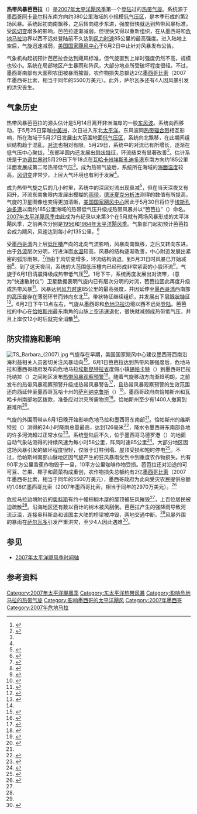 {{Infobox Hurricane
| Name=热带风暴芭芭拉<br />{{lang|en|Tropical Storm Barbara}}
| Type=热带风暴
| Year=2007
| Basin=EPac
| Image location=02EBARBARA 2007 at 40kt 1002mb.jpg
| Image name=获命名后不久的热带风暴芭芭拉
| Formed=2007年5月29日
| Dissipated=2007年6月2日
| 1-min winds=45
| Pressure=1000
| Damages=55
| Inflated=0
| Fatalities=共4人
| Areas=[[墨西哥|墨西哥]]西南部、[[危地马拉|危地马拉]]、[[萨尔瓦多|萨尔瓦多]]
| Hurricane season=[[2007年太平洋飓风季|2007年太平洋飓风季]]
}}
'''热带风暴芭芭拉'''（{{lang-en|Tropical Storm Barbara}}）是[[2007年太平洋飓风季|2007年太平洋飓风季]]第一个[[登陆_(气象学)|登陆]]过的[[热带气旋|热带气旋]]。系统源于[[墨西哥|墨西哥]][[阿卡普尔科|阿卡普尔科]]东南方向约380公里海域的小规模[[低气压|低气压区]]，是本季形成的第2场风暴。系统起初向南飘移，之后转向稳步东进，强度很快就达到热带风暴标准。受[[风切变|风切变]]增多的影响，芭芭拉逐渐减弱，但很快又得以重新组织，在从墨西哥和[[危地马拉|危地马拉]]边界以西不远处登陆前不久达到[[最大持续风速|风力时速]]85公里的最高强度。进入陆地上空后，气旋迅速减弱，[[国家飓风中心|美国国家飓风中心]]于6月2日中止针对风暴发布公告。

气象机构起初预计芭芭拉会达到飓风标准，但气旋直到上岸时强度仍然不高，规模也较小。系统在局部地区产生暴雨和阵风，大部分地点所受破坏程度很轻。不过，墨西哥南部有大面积农田被暴雨摧毁，农作物损失总额达2亿[[墨西哥比索|墨西哥比索]]（2007年墨西哥比索，相当于同年的5500万美元）。此外，萨尔瓦多还有4人因风暴引发的洪灾丧生。

== 气象历史 ==
{{storm path|Barbara 2007 track.png}}
热带风暴芭芭拉的源头估计是5月14日离开非洲海岸的一股[[东风波|东风波]]。系统向西移动，于5月25日穿越[[中美洲|中美洲]]，次日进入东北[[太平洋|太平洋]]。东风波同[[热带辐合带|热带辐合带]]相互影响，所在海域于5月27日发展出大范围地面[[低气压|低气压区]]，系统向北飘移，在此期间组织结构趋于混乱，[[对流|对流]]也相对有限。5月29日，系统中的对流已有所增长，逐渐在低气压中心聚拢，<ref name="tcr">{{cite report | author = Richard Knabb | year = 2007 | title = Tropical Storm Barbara Tropical Cyclone Report | publisher = National Hurricane Center | accessdate = 2016-03-01 | archivedate = 2015-10-02 | archiveurl = https://web.archive.org/web/20151002014302/http://www.nhc.noaa.gov/data/tcr/EP022007_Barbara.pdf | url = http://www.nhc.noaa.gov/data/tcr/EP022007_Barbara.pdf | deadurl = no | format = [[PDF|PDF]] | date =  }}</ref>东部半圆内还发展出[[雨带|带状特征]]，环流结束有显著改善<ref name="disc1">{{cite report | author = Franklin | year = 2007 | title = Tropical Depression Two-E Discussion One | publisher = National Hurricane Center | accessdate = 2016-03-01 | deadurl = no | archiveurl = https://web.archive.org/web/20160120142236/http://www.nhc.noaa.gov/archive/2007/ep02/ep022007.discus.001.shtml | url = http://www.nhc.noaa.gov/archive/2007/ep02/ep022007.discus.001.shtml | archivedate = 2016-01-20 | date =  }}</ref>。估计系统是于[[协调世界时|协调世界时]]5月29日下午18点在[[瓦哈卡州|瓦哈卡州]][[埃斯孔迪多港_(瓦哈卡州)|埃斯孔迪多港]]东南方向约185公里洋面发展成第二{{lang|en|E}}号热带低气压<ref name="tcr" />。成为热带气旋后，系统所在海域的[[海面温度|海面温度]]较高，[[风切变|风切变]]非常少，上层大气环境也有利于发展<ref name="disc1" />。

成为热带气旋之后的几小时里，系统中的深层对流出现衰减<ref name="disc2">{{cite report | author = Knabb | year = 2007 | title = Tropical Depression Two-E Discussion Two | publisher = [[国家飓风中心|National Hurricane Center]] | accessdate = 2016-03-01 | url = http://www.nhc.noaa.gov/archive/2007/ep02/ep022007.discus.002.shtml | deadurl = no | archiveurl = https://web.archive.org/web/20160120142236/http://www.nhc.noaa.gov/archive/2007/ep02/ep022007.discus.002.shtml | archivedate = 2016-01-20 | date =  }}</ref>，但在当天深夜又有回升。环流东南象限内发展出模糊的[[雨带|雨带]]，[[德沃夏克分析法|德沃夏克分析法]]测得的数值有所提高，气旋的卫星图像也变得更加清晰，[[国家飓风中心|美国国家飓风中心]]因此于5月30日将位于[[埃斯孔迪多港_(瓦哈卡州)|埃斯孔迪多港]]以南约185公里海域的热带低气压升级成热带风暴并以“芭芭拉”（{{lang|en|Barbara}}）命名。[[2007年太平洋飓风季|2007年太平洋飓风季]]由此成为有纪录以来第3个在5月就有两场风暴形成的太平洋飓风季，之前两次分别是[[1956年太平洋飓风季|1956]]和[[1984年太平洋飓风季|1984年太平洋飓风季]]。气象部门起初预计芭芭拉会成为飓风，风速达到每小时135公里。<ref name="disc4">{{cite report | author = Franklin | year = 2007 | title = Tropical Storm Barbara Discussion Four | publisher = National Hurricane Center | accessdate = 2016-03-01 | archivedate = 2016-01-20 | archiveurl = https://web.archive.org/web/20160120142236/http://www.nhc.noaa.gov/archive/2007/ep02/ep022007.discus.004.shtml | url = http://www.nhc.noaa.gov/archive/2007/ep02/ep022007.discus.004.shtml | deadurl = no | date =  }}</ref>

受[[墨西哥湾|墨西哥湾]]内上层[[低压槽|低压槽]]产向的北向气流影响，风暴向南飘移，之后又转向东进。由于[[外流_(气象学)|外流]]层次分明，行进洋面[[海面温度|水温]]较高，风暴的结构逐渐改善，中心附近发展出紧密的弧形雨带。<ref name="disc5">{{cite report | author = Franklin | year = 2007 | title = Tropical Storm Barbara Discussion Five | archiveurl = https://web.archive.org/web/20160120142236/http://www.nhc.noaa.gov/archive/2007/ep02/ep022007.discus.005.shtml | deadurl = no | archivedate = 2016-01-20 | publisher = National Hurricane Center | accessdate = 2016-03-01 | url = http://www.nhc.noaa.gov/archive/2007/ep02/ep022007.discus.005.shtml | date =  }}</ref>但由于风切变增多，环流结构消退，到5月31日时风暴已开始减弱<ref name="disc8">{{cite report | author = Franklin | year = 2007 | title = Tropical Storm Barbara Discussion Eight | publisher = National Hurricane Center | accessdate = 2016-03-01 | archivedate = 2016-01-20 | archiveurl = https://web.archive.org/web/20160120142236/http://www.nhc.noaa.gov/archive/2007/ep02/ep022007.discus.008.shtml | url = http://www.nhc.noaa.gov/archive/2007/ep02/ep022007.discus.008.shtml | deadurl = no | date =  }}</ref>。到了这天夜间，系统的大范围低压槽内已经形成非常紧密的小股环流<ref name="disc9">{{cite report | author = Franklin | year = 2007 | title = Tropical Storm Barbara Discussion Nine | publisher = National Hurricane Center | accessdate = 2016-03-04 | url = http://www.nhc.noaa.gov/archive/2007/ep02/ep022007.discus.009.shtml | archivedate = 2016-03-03 | archiveurl = https://web.archive.org/web/20160303170159/http://www.nhc.noaa.gov/archive/2007/ep02/ep022007.discus.009.shtml | deadurl = no | date =  }}</ref>，气旋于6月1日清晨降级成热带低气压<ref name="disc10">{{cite report | author = Avila | year = 2007 | title = Tropical Storm Barbara Discussion Ten | publisher = National Hurricane Center | accessdate = 2007-05-31 | archiveurl = https://web.archive.org/web/20151002123434/http://www.nhc.noaa.gov/archive/2007/ep02/ep022007.discus.010.shtml | url = http://www.nhc.noaa.gov/archive/2007/ep02/ep022007.discus.010.shtml | archivedate = 2015-10-02 | deadurl = no | date =  }}</ref>。1号下午，系统再度发展出对流带，{{lang|en|[[QuikSCAT|QuikSCAT]]}}（意为“快速散射仪”）卫星数据表明气旋内已有层次分明的对流，芭芭拉因此再度升级成热带风暴<ref name="disc11">{{cite report | author1 = Brown | author2 = Avila | year = 2007 | title = Tropical Storm Barbara Discussion Eleven | publisher = National Hurricane Center | accessdate = 2007-05-31 | url = http://www.nhc.noaa.gov/archive/2007/ep02/ep022007.discus.011.shtml | archivedate = 2016-03-03 | archiveurl = https://web.archive.org/web/20160303174257/http://www.nhc.noaa.gov/archive/2007/ep02/ep022007.discus.011.shtml | deadurl = no | date =  }}</ref>。风暴达到[[最大持续风速|风力时速]]85公里的最高强度，并因延伸至[[墨西哥湾|墨西哥湾]]西南部的[[高压脊|高压脊]]存在薄弱环节而转向东北<ref name="disc14">{{cite report | author1 = Roberts | author2 = Avila | year = 2007 | title = Tropical Storm Barbara Discussion Fourteen | publisher = National Hurricane Center | accessdate = 2016-03-04 | archivedate = 2016-03-03 | archiveurl = https://web.archive.org/web/20160303175914/http://www.nhc.noaa.gov/archive/2007/ep02/ep022007.discus.014.shtml | url = http://www.nhc.noaa.gov/archive/2007/ep02/ep022007.discus.014.shtml | deadurl = no | date =  }}</ref>。带状特征继续组织，并发展出下层[[风眼|眼状特征]]<ref name="disc15">{{cite report | author = Franklin | year = 2007 | title = Tropical Storm Barbara Discussion Fifteen | publisher = National Hurricane Center | accessdate = 2016-03-04 | archivedate = 2016-03-03 | archiveurl = https://web.archive.org/web/20160303185502/http://www.nhc.noaa.gov/archive/2007/ep02/ep022007.discus.015.shtml | url = http://www.nhc.noaa.gov/archive/2007/ep02/ep022007.discus.015.shtml | deadurl = no | date =  }}</ref>。{{lang|en|[[协调世界时|UTC]]}}6月2日下午13点左右，气旋从墨西哥和[[危地马拉|危地马拉]]边境以西不远处[[登陆_(气象学)|登陆]]。芭芭拉的中心在[[恰帕斯州|恰帕斯州]]最东南角的山脉上空迅速退化，很快就减弱成热带低气压，并且上岸仅12小时后就完全消散<ref name="tcr" />。

== 防灾措施和影响 ==
[[File:TS_Barbara_(2007).jpg|right]]
气旋存在早期，美国国家飓风中心建议墨西哥西南沿海利益相关人员密切关注风暴动向<ref name="fa2">{{Cite report | author = Knabb | year = 2007 | title = Tropical Depression Two-E Public Advisory Two | publisher = National Hurricane Center | accessdate = 2016-03-04 | url = http://www.nhc.noaa.gov/archive/2007/ep02/ep022007.fstadv.002.shtml | archiveurl = https://web.archive.org/web/20160303193728/http://www.nhc.noaa.gov/archive/2007/ep02/ep022007.fstadv.002.shtml | deadurl = no | archivedate = 2016-03-03 | date =  }}</ref>。6月1日芭芭拉达到热带风暴强度后，危地马拉和墨西哥政府发布向危地马拉[[埃斯昆特拉省|埃斯昆特拉省]]度假小镇[[锡帕卡特|锡帕卡特]]（{{lang|en|Sipacate}}）到墨西哥巴拉托纳拉（{{lang|en|Barra de Tonala}}）之间地区发布[[热带气旋警告|热带风暴观察预警]]<ref name="pa12">{{cite report |author1=Brown |author2=Avila |year=2007 |title=Tropical Storm Barbara Public Advisory Twelve |publisher=National Hurricane Center |archiveurl=https://web.archive.org/web/20160120142236/http://www.nhc.noaa.gov/archive/2007/ep02/ep022007.public.012.shtml |url=http://www.nhc.noaa.gov/archive/2007/ep02/ep022007.public.012.shtml? |accessdate=2016-01-20 |archivedate=2016-01-20 |deadurl=no |date= }}</ref>。随着气旋移动方向渐趋明朗，之前发布的热带风暴观察预警升级成热带风暴警告<ref name="pa13">{{cite report | author1 = Brown | author2 = Avila | year = 2007 | title = Tropical Storm Barbara Public Advisory Thirteen | publisher = National Hurricane Center | accessdate = 2016-03-04 | archivedate = 2016-03-03 | archiveurl = https://web.archive.org/web/20160303234352/http://www.nhc.noaa.gov/archive/2007/ep02/ep022007.public.013.shtml | url = http://www.nhc.noaa.gov/archive/2007/ep02/ep022007.public.013.shtml? | deadurl = no | date =  }}</ref>，且热带风暴观察预警的生效范围还向西延伸至墨西哥瓦哈卡州的[[萨利纳克鲁斯|萨利纳克鲁斯]]（{{lang|en|Salina Cruz}}）<ref name="pa14">{{cite report | author1 = Roberts | author2 = Avila | year = 2007 | title = Tropical Storm Barbara Public Advisory Fourteen | archiveurl = https://web.archive.org/web/20160303220109/http://www.nhc.noaa.gov/archive/2007/ep02/ep022007.public.014.shtml | url = http://www.nhc.noaa.gov/archive/2007/ep02/ep022007.public.014.shtml? | publisher = National Hurricane Center | accessdate = 2016-03-04 | archivedate = 2016-03-03 | deadurl = no | date =  }}</ref>。墨西哥政府向恰帕斯州和瓦哈卡州南部地区拨款，准备应对洪灾所需物资<ref name="ap62">{{cite news | archiveurl = https://web.archive.org/web/20160120142237/http://www.cbsnews.com/news/tropical-storm-barbara-gains-momentum/ | url = http://www.cbsnews.com/news/tropical-storm-barbara-gains-momentum/ | work = CBS News | date = 2007-06-02 | deadurl = no | author = Associated Press | title = Tropical Storm Barbara Gains Momentum | accessdate = 2016-03-04 | archivedate = 2016-01-20 }}</ref>。恰帕斯州至少有1400人撤离到避难所<ref name="ap63">{{cite news | agency = Associated Press | year = 2007 | title = Tropical Storm Barry weakens to tropical depression, brings needed rain across Florida | archiveurl = https://web.archive.org/web/20071007231134/http://www.pr-inside.com/tropical-storm-barry-weakens-to-tropical-r142228.htm | accessdate = 2007-06-02 | url = http://www.pr-inside.com/tropical-storm-barry-weakens-to-tropical-r142228.htm | deadurl = yes | archivedate = 2007-10-07 }}</ref>。

气旋的外围雨带从6月1日晚开始影响危地马拉和墨西哥东南部<ref name="pa13" />。恰帕斯州的维斯特拉（{{lang|en|Huixtla}}）测得的24小时降雨总量最高，达到126毫米<ref name="smn">{{cite web | author = Alberto Hernández Unzón & Cirilo Bravo Lujano | year = 2007 | title = Reseña de la Tormenta Tropical "Barbara" del Océano Pacífico | publisher = Servicio Meteorológico Nacional | accessdate = 2007-07-10 | archivedate = 2007-09-28 | deadurl = yes | url = http://smn.cna.gob.mx/ciclones/tempo2007/pacifico/barbara/barbara.pdf | format = PDF | archiveurl = https://web.archive.org/web/20070928020451/http://smn.cna.gob.mx/ciclones/tempo2007/pacifico/barbara/barbara.pdf }}</ref>，降水令墨西哥东南部各地的许多河流超过正常水位<ref name="reuters62">{{cite news | author = Mica Rosenberg | title = Tropical storm lashes Guatemala, Mexico coasts | publisher = Reuters | accessdate = 2016-03-04 | deadurl = no | archiveurl = https://web.archive.org/web/20160120142237/http://uk.reuters.com/article/idUKN02390123._CH_.242020070602 | url = http://uk.reuters.com/article/idUKN02390123._CH_.242020070602 | date = 2007-06-02 | archivedate = 2016-01-20 }}</ref>。系统登陆后不久，位于墨西哥马德罗港（{{lang|en|Puerto Madero}}）的地面自动气象站测得的持续风速为每小时58公里，阵风时速85公里<ref name="disc16">{{cite report | author1 = Brown | author2 = Avila | year = 2007 | title = Tropical Storm Barbara Discussion Sixteen | publisher = National Hurricane Center | accessdate = 2016-03-04 | archiveurl = https://web.archive.org/web/20160303190050/http://www.nhc.noaa.gov/archive/2007/ep02/ep022007.discus.016.shtml | url = http://www.nhc.noaa.gov/archive/2007/ep02/ep022007.discus.016.shtml | archivedate = 2016-03-03 | deadurl = no | date =  }}</ref>。大部分地区因这场风暴引发的破坏程度很轻，仅限于灯柱倒塌、屋顶受损和短时停电<ref name="afp62">{{Cite web | author = Agence France-Presse | year = 2007 | title = Pasa tormenta tropical "Bárbara" por Chiapas | accessdate = 2007-09-26 | url = http://www.diario.com.mx/nota.php?notaid=fa7f902099d5a36b83ac168629b96bf3 | deadurl = yes | archiveurl = https://web.archive.org/web/20070926220343/http://www.diario.com.mx/nota.php?notaid=fa7f902099d5a36b83ac168629b96bf3 | archivedate = 2007-09-26 }}</ref>。不过，恰帕斯州南部山脉地区因气旋产生的狂风暴雨受到中到重度农作物损失。约有90平方公里香蕉作物毁于一旦，10平方公里咖啡作物受损。芭芭拉还对沿途的可可豆、芒果、椰子和蔬菜构成重创，农作物损失总额约有2亿[[墨西哥比索|墨西哥比索]]（2007年墨西哥比索，相当于同年的5500万美元），墨西哥政府为此向受灾农民提供总额约1.08亿墨西哥比索（2007年墨西哥比索，相当于同年的2970万美元）。<ref>{{cite web | author = El Universal | year = 2007 | title = Destruye tormenta tropical más de 9 mil hectáreas de plátano | accessdate = 2007-07-26 | url = http://www.teorema.com.mx/articulos.php?id_sec=47&id_art=4064&id_ejemplar=0 | archivedate = 2007-11-06 | archiveurl = https://web.archive.org/web/20071106000706/http://www.teorema.com.mx/articulos.php?id_sec=47&id_art=4064&id_ejemplar=0 | deadurl = yes }}</ref>

危拉马拉边境附近的[[奥科斯|奥科斯]]有约十幢棕榈木屋的屋顶被狂风摧毁<ref name="reuters62" />，上百位居民被迫疏散<ref name="ap63" />。沿海地区还有数以百计的树木被风刮倒。芭芭拉产生的强降雨导致河流泛滥，连接奥科斯岛和该国主大陆的桥梁被冲毁，两地交通中断。<ref name="reuters62" />风暴外围的暴雨在[[萨尔瓦多|萨尔瓦多]]引发严重洪灾，至少4人因此遇难<ref>{{cite news | agency = Saudi Press Agency | publisher = Saudi Press Agency | date = 2007-06-01 | archiveurl = https://web.archive.org/web/20150217123219/http://www.sauress.com/en/spaen/455075 | accessdate = 2016-03-04 | title = Heavy rain leaves 12 dead in Caribbean, Central America | url = http://www.sauress.com/en/spaen/455075 | deadurl = no | archivedate = 2015-02-17 }}</ref>。

== 参见 ==
{{portal|热带气旋}}
* [[2007年太平洋飓风季时间轴|2007年太平洋飓风季时间轴]]

== 参考资料 ==
{{Reflist | colwidth = 30em}}

{{2007 Pacific hurricane season buttons}}

{{DEFAULTSORT:Barbara (2007)}}
[[Category:2007年太平洋颶風季|Category:2007年太平洋颶風季]]
[[Category:东太平洋热带风暴|Category:东太平洋热带风暴]]
[[Category:影响危地马拉的热带气旋|Category:影响危地马拉的热带气旋]]
[[Category:影响墨西哥的太平洋飓风|Category:影响墨西哥的太平洋飓风]]
[[Category:2007年墨西哥|Category:2007年墨西哥]]
[[Category:2007年危地马拉|Category:2007年危地马拉]]
{{Good article}}